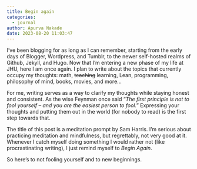 ```yaml
---
title: Begin again
categories:
  - journal
author: Apurva Nakade
date: 2023-08-20 11:03:47
---
```


I've been blogging for as long as I can remember, starting from the early days of Blogger, Wordpress, and Tumblr, to the newer self-hosted realms of Github, Jekyll, and Hugo. Now that I'm entering a new phase of my life at JHU, here I am once again. I plan to write about the topics that currently occupy my thoughts: math, <s>teaching</s> learning, Lean, programming, philosophy of mind, books, movies, and more...



For me, writing serves as a way to clarify my thoughts while staying honest and consistent. 
As the wise Feynman once said "*The first principle is not to fool yourself – and you are the easiest person to fool.*" 
Expressing your thoughts and putting them out in the world (for nobody to read) is the first step towards that.

The title of this post is a meditation prompt by Sam Harris.
I'm serious about practicing meditation and mindfulness, but regrettably, not very good at it. 
Whenever I catch myself doing something I would rather not (like procrastinating writing), I just remind myself to *Begin Again*.

So here's to not fooling yourself and to new beginnings. 
